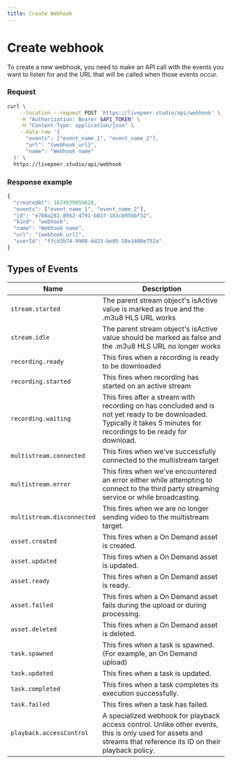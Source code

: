 ```yaml
---
title: Create Webhook
---
```


# Create webhook

To create a new webhook, you need to make an API call with the events you want to listen for and the URL that will be called when those events occur.

### Request

```bash
curl \
    --location --request POST 'https://livepeer.studio/api/webhook' \
    -H "Authorization: Bearer $API_TOKEN" \
    -H "Content-Type: application/json" \
    --data-raw '{
      "events": ["event_name_1", "event_name_2"],
      "url": "{webhook_url}",
      "name": "Webhook name"
  }' \
  https://livepeer.studio/api/webhook
```

### Response example

```jsx
{
  "createdAt": 1624939859628,
  "events": ["event_name_1", "event_name_2"],
  "id": "e7b8a281-8952-4791-b837-183cb95bbf32",
  "kind": "webhook",
  "name": "Webhook name",
  "url": "{webhook_url}",
  "userId": "ffcd3b74-9908-4d23-be05-58e1480e752a"
}
```

## Types of Events

| Name                       | Description                                                                                                                                                            |
| -------------------------- | ---------------------------------------------------------------------------------------------------------------------------------------------------------------------- |
| `stream.started`           | The parent stream object's isActive value is marked as true and the .m3u8 HLS URL works                                                                                |
| `stream.idle`              | The parent stream object's isActive value should be marked as false and the .m3u8 HLS URL no longer works                                                              |
| `recording.ready`          | This fires when a recording is ready to be downloaded                                                                                                                  |
| `recording.started`        | This fires when recording has started on an active stream                                                                                                              |
| `recording.waiting`        | This fires after a stream with recording on has concluded and is not yet ready to be downloaded. Typically it takes 5 minutes for recordings to be ready for download. |
| `multistream.connected`    | This fires when we've successfully connected to the multistream target                                                                                                 |
| `multistream.error`        | This fires when we've encountered an error either while attempting to connect to the third party streaming service or while broadcasting.                              |
| `multistream.disconnected` | This fires when we are no longer sending video to the multistream target.                                                                                              |
| `asset.created`            | This fires when a On Demand asset is created.                                                                                                                          |
| `asset.updated`            | This fires when a On Demand asset is updated.                                                                                                                          |
| `asset.ready`              | This fires when a On Demand asset is ready.                                                                                                                            |
| `asset.failed`             | This fires when a On Demand asset fails during the upload or during processing.                                                                                        |
| `asset.deleted`            | This fires when a On Demand asset is deleted.                                                                                                                          |
| `task.spawned`             | This fires when a task is spawned. (For example, an On Demand upload)                                                                                                  |
| `task.updated`             | This fires when a task is updated.                                                                                                                                     |
| `task.completed`           | This fires when a task completes its execution successfully.                                                                                                           |
| `task.failed`              | This fires when a task has failed.                                                                                                                                     |
| `playback.accessControl`   | A specialized webhook for playback access control. Unlike other events, this is only used for assets and streams that reference its ID on their playback policy.       |
